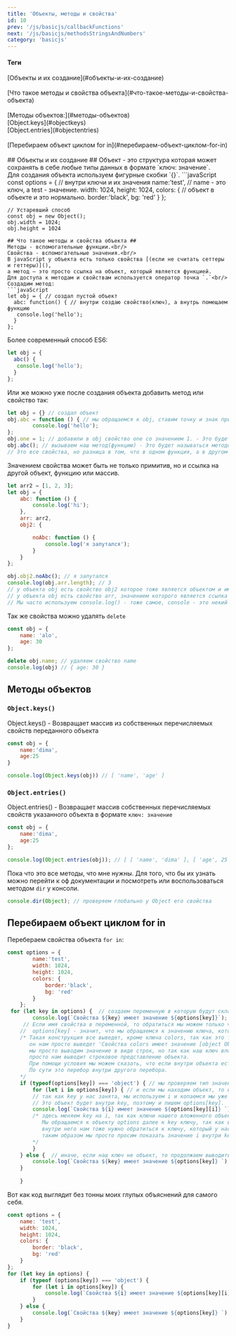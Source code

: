 ```yaml
---
title: 'Объекты, методы и свойства'
id: 10
prev: '/js/basicjs/callbackFunctions'
next: '/js/basicjs/methodsStringsAndNumbers'
category: 'basicjs'
---
```


<div className = 'mdHead'>


#### Теги
<div className = 'tag_js'>[Объекты и их создание](#объекты-и-их-создание)</div>  <br/>
<div className = 'tag_js'>[Что такое методы и свойства объекта](#что-такое-методы-и-свойства-объекта)</div>  <br/>
<div className = 'tag_js'>[Методы объектов:](#методы-объектов)</div> 
<div className = 'mini_tag_js'>[Object.keys](#objectkeys)</div>
<div className = 'mini_tag_js'> [Object.entries](#objectentries)</div><br/>
<div className = 'tag_js'>[Перебираем объект циклом for in](#перебираем-объект-циклом-for-in)</div> <br/>


</div>
##  Объекты и их создание ##
Объект - это структура которая может сохранять в себе любые типы данных в формате `ключ: значение`.<br/>
Для создания объекта используем фигурные скобки `{}`.
```javaScript
const options = {           
    // внутри ключи и их значения
        name:'test', // name - это ключ, а test - значение.
        width: 1024,
        height: 1024, 
        colors: {       // объект в объекте и это нормально.
            border:'black',
            bg: 'red'
        }
    };
    
    // Устаревший способ
    const obj = new Object();
    obj.width = 1024;
    obj.height = 1024
```
## Что такое методы и свойства объекта ##
Методы - вспомогательные функции.<br/>
Свойства - вспомогательные значения.<br/>
В javaScript у объекта есть только свойства [(если не считать сеттеры и геттеры)](),
а метод — это просто ссылка на объект, который является функцией. 
Для доступа к методам и свойствам используется оператор точка `.`<br/>
Создадим метод:
```javaScript
let obj = { // создал пустой объект
  abc: function() { // внутри создаю свойство(ключ), а внутрь помещаем функцию
   console.log('hello'); 
  }
}; 
```
Более современный способ ES6:
```javaScript
let obj = {
  abc() { 
   console.log('hello'); 
  }
}; 
```
Или же можно уже после создания объекта добавить метод или свойство так:
```javaScript
let obj = {} // создал объект
obj.abc = function () { // мы обращаемся к obj, ставим точку и знак присваивания, пишем название свойства и что в нем будет.
        console.log('hello');
};
obj.one = 1; // добавили в obj свойство one со значением 1. - Это будет называться свойством
obj.abc(); // вызываем наш метод(функцию) - Это будет называться методом.
// Это все свойства, но разница в том, что в одном функция, а в другом простое значение. Свойство с функцией всегда будет называться методом.
```
Значением свойства может быть не только примитив, но и ссылка на другой объект, функцию или массив.
```javaScript
let arr2 = [1, 2, 3];
let obj = {
    abc: function () {
        console.log('hi');
    },
    arr: arr2,
    obj2: {

        noAbc: function () {
            console.log('я запутался');
        }
    }
};

obj.obj2.noAbc(); // я запутался
console.log(obj.arr.length); // 3
// у объекта obj есть свойство obj2 которое тоже является объектом и имеет свой метод noAbc.
// у объекта obj есть свойство arr, значением которого является ссылка на массив, у массивов есть свойство length, которое считает кол элементов внутри.
// Мы часто используем console.log() - тоже самое, console - это некий объект в котором есть метод log, что бы его вызвать, нужно указать объект и сам метод console.log()
```
Так же свойства можно удалять `delete`
```javaScript
const obj = {
    name: 'alo',
    age: 30
};

delete obj.name; // удаляем свойство name
console.log(obj) // { age: 30 }
```
## Методы объектов ##
### `Object.keys()` ###
Object.keys() - Возвращает массив из собственных перечисляемых свойств переданного объекта 
```javaScript
const obj = {
    name:'dima',
    age:25
}

console.log(Object.keys(obj)) // [ 'name', 'age' ]
```
### `Object.entries()` ###
Object.entries() - Возвращает массив собственных перечисляемых свойств указанного объекта в формате `ключ: значение`
```javaScript
const obj = {
    name:'dima',
    age:25
};

console.log(Object.entries(obj)); // [ [ 'name', 'dima' ], [ 'age', 25 ] ] получили массив с массивами [ключ, значение]
```
Пока что это все методы, что мне нужны.
Для того, что бы их узнать можно перейти к оф документации и посмотреть или воспользоваться методом `dir` у консоли.
```javaScript
console.dir(Object); // проверяем глобально у Object его свойства
```                    
 ##  Перебираем объект циклом for in ##
Перебераем свойства объекта `for in`:
```javaScript
const options = {           
        name:'test',
        width: 1024,
        height: 1024, 
        colors: {      
            border:'black',
            bg: 'red'
        }
    };
 for (let key in options) {  // создаем переменную в которую будут складываться свойства(ключи) и указываем какой объект перебираем.
        console.log(`Свойства ${key} имеет значение ${options[key]}`); // в key помещается наше свойство(ключ).
     // Eсли имя свойства в переменной, то обратиться мы можем только через [] не через точку.
    //  options[key] - значит, что мы обращаемся к значению ключа, который находится в key.
    /* Такая конструкция все выведет, кроме ключа colors, так как это тоже объект
       он нам просто выведет 'Свойства colors имеет значение [object Object]'
       мы просто выводим значение в виде строк, но так как наш ключ вложенный объект, js не может его превратить в строку и он,
       просто нам выводит строковое представление объекта.
       При помощи условия мы можем сказать, что если внутри объекта есть другой объект, то мы можем запустить еще перебор.
       По сути это перебор внутри другого перебора.
    */
    if (typeof(options[key]) === 'object') { // мы проверяем тип значения на объект
        for (let i in options[key]) { // и если мы находим объект, то используем еще один перебор.
        // так как key у нас занята, мы используем i и копаемся мы уже не в options, а в объекте внутри options
        // Это объект будет внутри key, поэтому и пишем options[key].
        console.log(`Свойства ${i} имеет значение ${options[key][i]} `);
        /* здесь меняем key на i, так как ключи нашего вложенного объекта будут находиться внутри i. Далее у нас будет двойной доступ, выглядит это так options[key][i]
           Мы обращаемся к объекту options далее к key ключу, так как в key сейчас лежит вложенный объект
           внутри него нам тоже нужно обратиться к ключу, который у нас находится в i
           таким образом мы просто просим показать значение i внутри key который внутри options
        */
        } 
    } else {  // иначе, если наш ключ не объект, то продолжаем выводить как было
        console.log(`Свойства ${key} имеет значение ${options[key]} `);
    }
    
    }

```
Вот как код выглядит без тонны моих глупых объяснений для самого себя.
```javaScript
const options = {
    name: 'test',
    width: 1024,
    height: 1024,
    colors: {
        border: 'black',
        bg: 'red'
    }
};
for (let key in options) {
    if (typeof (options[key]) === 'object') {
        for (let i in options[key]) {
            console.log(`Свойства ${i} имеет значение ${options[key][i]} `);
        }
    } else {
        console.log(`Свойства ${key} имеет значение ${options[key]} `);
    }
}
```
